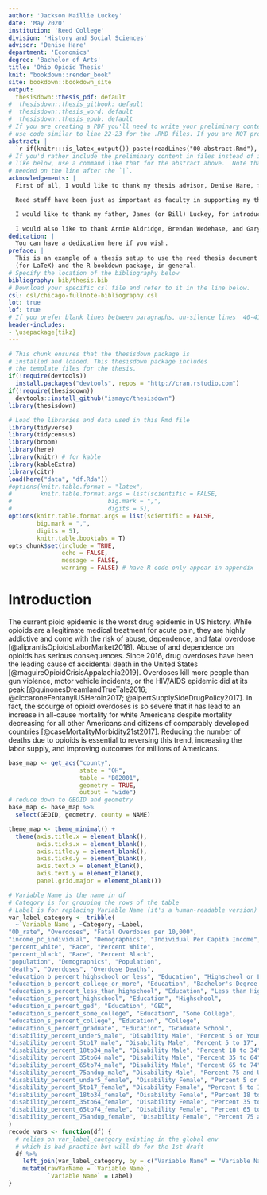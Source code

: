 ```yaml
---
author: 'Jackson Maillie Luckey'
date: 'May 2020'
institution: 'Reed College'
division: 'History and Social Sciences'
advisor: 'Denise Hare'
department: 'Economics'
degree: 'Bachelor of Arts'
title: 'Ohio Opioid Thesis'
knit: "bookdown::render_book"
site: bookdown::bookdown_site
output: 
  thesisdown::thesis_pdf: default
#  thesisdown::thesis_gitbook: default
#  thesisdown::thesis_word: default
#  thesisdown::thesis_epub: default
# If you are creating a PDF you'll need to write your preliminary content (e.g., abstract, acknowledgements) here or
# use code similar to line 22-23 for the .RMD files. If you are NOT producing a PDF, you can delete or silence lines 21-32 in this YAML header.
abstract: |
  `r if(knitr:::is_latex_output()) paste(readLines("00-abstract.Rmd"), collapse = '\n  ')`
# If you'd rather include the preliminary content in files instead of inline
# like below, use a command like that for the abstract above.  Note that a tab is 
# needed on the line after the `|`.
acknowledgements: |
  First of all, I would like to thank my thesis advisor, Denise Hare, for supporting me throughout the thesis process. I would also like to thank Nick Wilson for being my first reader, giving me invaluable feedback throughout the thesis project, and for teaching me health economics.

  Reed staff have been just as important as faculty in supporting my thesis. In particular, I would like to thank Kristin Bott and Mahria Lebow. I learned the R skills that provided the backbone of this thesis primarily through working for Kristin in Reed's mLab. Furthermore, she has connected me with resources at Reed as I ran into issues working through my thesis. Reed's data services librarian, Mahria Lebow, helped me navigate census data and saved me countless hours of futile struggling with the census API. Without their help, I would likely still be trying to gather my data.

  I would like to thank my father, James (or Bill) Luckey, for introducing me to public health policy and the study of addiction. Without his influence in my life, I would not have gone down this path.

  I would also like to thank Arnie Aldridge, Brendan Wedehase, and Gary Zarkin for their invaluable role in my thesis. Without their guidance during my internship at RTI, I would have never developed the technical skills nor background knowledge that was necessary for producing this document.
dedication: |
  You can have a dedication here if you wish. 
preface: |
  This is an example of a thesis setup to use the reed thesis document class
  (for LaTeX) and the R bookdown package, in general.
# Specify the location of the bibliography below
bibliography: bib/thesis.bib
# Download your specific csl file and refer to it in the line below.
csl: csl/chicago-fullnote-bibliography.csl
lot: true
lof: true
# If you prefer blank lines between paragraphs, un-silence lines  40-41 (this requires package tikz)
header-includes:
- \usepackage{tikz}
---
```


```r
# This chunk ensures that the thesisdown package is
# installed and loaded. This thesisdown package includes
# the template files for the thesis.
if(!require(devtools))
  install.packages("devtools", repos = "http://cran.rstudio.com")
if(!require(thesisdown))
  devtools::install_github("ismayc/thesisdown")
library(thesisdown)
```

```r
# Load the libraries and data used in this Rmd file
library(tidyverse)
library(tidycensus)
library(broom)
library(here)
library(knitr) # for kable
library(kableExtra)
library(citr)
load(here("data", "df.Rda"))
#options(knitr.table.format = "latex",
#        knitr.table.format.args = list(scientific = FALSE,
#                           big.mark = ",",
#                           digits = 5),
options(knitr.table.format.args = list(scientific = FALSE,
        big.mark = ",",
        digits = 5),
        knitr.table.booktabs = T)
opts_chunk$set(include = TRUE,
               echo = FALSE,
               message = FALSE,
               warning = FALSE) # have R code only appear in appendix
```

# Introduction {.unnumbered}

The current pioid epidemic is the worst drug epidemic in US history. While opioids are a legitimate medical treatment for acute pain, they are highly addictive and come with the risk of abuse, dependence, and fatal overdose [@aliprantisOpioidsLaborMarket2018]. Abuse of and dependence on opioids has serious consequences. Since 2016, drug overdoses have been the leading cause of accidental death in the United States [@maguireOpioidCrisisAppalachia2019]. Overdoses kill more people than gun violence, motor vehicle incidents, or the HIV/AIDS epidemic did at its peak [@quinonesDreamlandTrueTale2016; @ciccaroneFentanylUSHeroin2017; @alpertSupplySideDrugPolicy2017]. In fact, the scourge of opioid overdoses is so severe that it has lead to an increase in all-cause mortality for white Americans despite mortality decreasing for all other Americans and citizens of comparably developed countries [@caseMortalityMorbidity21st2017]. Reducing the number of deaths due to opioids is essential to reversing this trend, increasing the labor supply, and improving outcomes for millions of Americans.

```r
base_map <- get_acs("county",
                    state = "OH",
                    table = "B02001",
                    geometry = TRUE,
                    output = "wide")
# reduce down to GEOID and geometry
base_map <- base_map %>%
  select(GEOID, geometry, county = NAME)
```

```r
theme_map <- theme_minimal() +
  theme(axis.title.x = element_blank(),
        axis.ticks.x = element_blank(),
        axis.title.y = element_blank(),
        axis.ticks.y = element_blank(),
        axis.text.x = element_blank(),
        axis.text.y = element_blank(),
        panel.grid.major = element_blank())
```

```r
# Variable Name is the name in df
# Category is for grouping the rows of the table
# Label is for replacing Variable Name (it's a human-readable version)
var_label_category <- tribble(
  ~`Variable Name`, ~Category, ~Label,
"OD_rate", "Overdoses", "Fatal Overdoses per 10,000",
"income_pc_individual", "Demographics", "Individual Per Capita Income",
"percent_white", "Race", "Percent White",
"percent_black", "Race", "Percent Black",
"population", "Demographics", "Population",
"deaths", "Overdoses", "Overdose Deaths",
"education_b_percent_highschool_or_less", "Education", "Highschool or Less",
"education_b_percent_college_or_more", "Education", "Bachelor's Degree or More",
"education_s_percent_less_than_highschool", "Education", "Less than Highschool",
"education_s_percent_highschool", "Education", "Highschool",
"education_s_percent_ged", "Education", "GED",
"education_s_percent_some_college", "Education", "Some College",
"education_s_percent_college", "Education", "College",
"education_s_percent_graduate", "Education", "Graduate School",
"disability_percent_under5_male", "Disability Male", "Percent 5 or Younger",
"disability_percent_5to17_male", "Disability Male", "Percent 5 to 17",
"disability_percent_18to34_male", "Disability Male", "Percent 18 to 34",
"disability_percent_35to64_male", "Disability Male", "Percent 35 to 64",
"disability_percent_65to74_male", "Disability Male", "Percent 65 to 74",
"disability_percent_75andup_male", "Disability Male", "Percent 75 and Up",
"disability_percent_under5_female", "Disability Female", "Percent 5 or Younger",
"disability_percent_5to17_female", "Disability Female", "Percent 5 to 17",
"disability_percent_18to34_female", "Disability Female", "Percent 18 to 34",
"disability_percent_35to64_female", "Disability Female", "Percent 35 to 64",
"disability_percent_65to74_female", "Disability Female", "Percent 65 to 74",
"disability_percent_75andup_female", "Disability Female", "Percent 75 and Up",
)
recode_vars <- function(df) {
  # relies on var_label_caetgory existing in the global env
  # which is bad practice but will do for the 1st draft
  df %>%
    left_join(var_label_category, by = c("Variable Name" = "Variable Name")) %>%
    mutate(rawVarName = `Variable Name`,
           `Variable Name` = Label)
}
```
